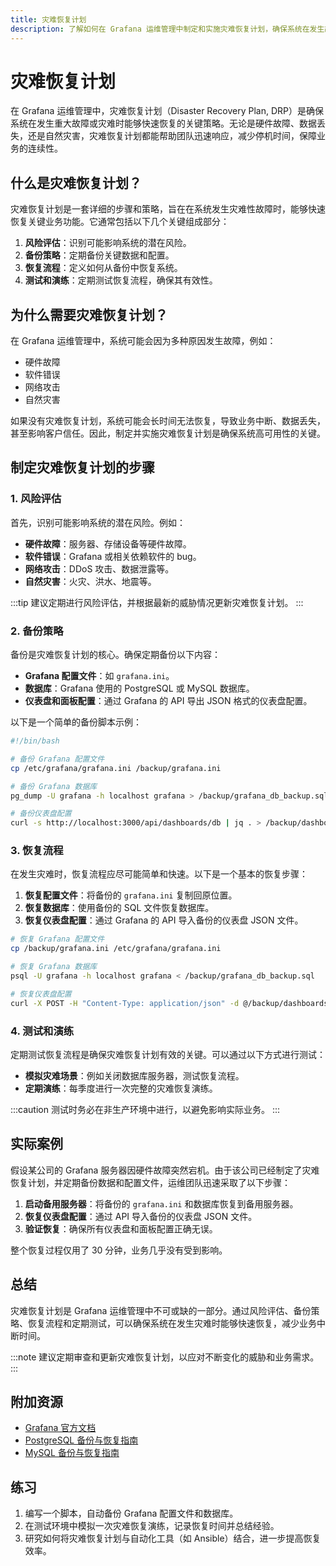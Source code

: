 ```yaml
---
title: 灾难恢复计划
description: 了解如何在 Grafana 运维管理中制定和实施灾难恢复计划，确保系统在发生故障时能够快速恢复。
---
```


# 灾难恢复计划

在 Grafana 运维管理中，灾难恢复计划（Disaster Recovery Plan, DRP）是确保系统在发生重大故障或灾难时能够快速恢复的关键策略。无论是硬件故障、数据丢失，还是自然灾害，灾难恢复计划都能帮助团队迅速响应，减少停机时间，保障业务的连续性。

## 什么是灾难恢复计划？

灾难恢复计划是一套详细的步骤和策略，旨在在系统发生灾难性故障时，能够快速恢复关键业务功能。它通常包括以下几个关键组成部分：

1. **风险评估**：识别可能影响系统的潜在风险。
2. **备份策略**：定期备份关键数据和配置。
3. **恢复流程**：定义如何从备份中恢复系统。
4. **测试和演练**：定期测试恢复流程，确保其有效性。

## 为什么需要灾难恢复计划？

在 Grafana 运维管理中，系统可能会因为多种原因发生故障，例如：

- 硬件故障
- 软件错误
- 网络攻击
- 自然灾害

如果没有灾难恢复计划，系统可能会长时间无法恢复，导致业务中断、数据丢失，甚至影响客户信任。因此，制定并实施灾难恢复计划是确保系统高可用性的关键。

## 制定灾难恢复计划的步骤

### 1. 风险评估

首先，识别可能影响系统的潜在风险。例如：

- **硬件故障**：服务器、存储设备等硬件故障。
- **软件错误**：Grafana 或相关依赖软件的 bug。
- **网络攻击**：DDoS 攻击、数据泄露等。
- **自然灾害**：火灾、洪水、地震等。

:::tip
建议定期进行风险评估，并根据最新的威胁情况更新灾难恢复计划。
:::

### 2. 备份策略

备份是灾难恢复计划的核心。确保定期备份以下内容：

- **Grafana 配置文件**：如 `grafana.ini`。
- **数据库**：Grafana 使用的 PostgreSQL 或 MySQL 数据库。
- **仪表盘和面板配置**：通过 Grafana 的 API 导出 JSON 格式的仪表盘配置。

以下是一个简单的备份脚本示例：

```bash
#!/bin/bash

# 备份 Grafana 配置文件
cp /etc/grafana/grafana.ini /backup/grafana.ini

# 备份 Grafana 数据库
pg_dump -U grafana -h localhost grafana > /backup/grafana_db_backup.sql

# 备份仪表盘配置
curl -s http://localhost:3000/api/dashboards/db | jq . > /backup/dashboards.json
```

### 3. 恢复流程

在发生灾难时，恢复流程应尽可能简单和快速。以下是一个基本的恢复步骤：

1. **恢复配置文件**：将备份的 `grafana.ini` 复制回原位置。
2. **恢复数据库**：使用备份的 SQL 文件恢复数据库。
3. **恢复仪表盘配置**：通过 Grafana 的 API 导入备份的仪表盘 JSON 文件。

```bash
# 恢复 Grafana 配置文件
cp /backup/grafana.ini /etc/grafana/grafana.ini

# 恢复 Grafana 数据库
psql -U grafana -h localhost grafana < /backup/grafana_db_backup.sql

# 恢复仪表盘配置
curl -X POST -H "Content-Type: application/json" -d @/backup/dashboards.json http://localhost:3000/api/dashboards/db
```

### 4. 测试和演练

定期测试恢复流程是确保灾难恢复计划有效的关键。可以通过以下方式进行测试：

- **模拟灾难场景**：例如关闭数据库服务器，测试恢复流程。
- **定期演练**：每季度进行一次完整的灾难恢复演练。

:::caution
测试时务必在非生产环境中进行，以避免影响实际业务。
:::

## 实际案例

假设某公司的 Grafana 服务器因硬件故障突然宕机。由于该公司已经制定了灾难恢复计划，并定期备份数据和配置文件，运维团队迅速采取了以下步骤：

1. **启动备用服务器**：将备份的 `grafana.ini` 和数据库恢复到备用服务器。
2. **恢复仪表盘配置**：通过 API 导入备份的仪表盘 JSON 文件。
3. **验证恢复**：确保所有仪表盘和面板配置正确无误。

整个恢复过程仅用了 30 分钟，业务几乎没有受到影响。

## 总结

灾难恢复计划是 Grafana 运维管理中不可或缺的一部分。通过风险评估、备份策略、恢复流程和定期测试，可以确保系统在发生灾难时能够快速恢复，减少业务中断时间。

:::note
建议定期审查和更新灾难恢复计划，以应对不断变化的威胁和业务需求。
:::

## 附加资源

- [Grafana 官方文档](https://grafana.com/docs/)
- [PostgreSQL 备份与恢复指南](https://www.postgresql.org/docs/current/backup.html)
- [MySQL 备份与恢复指南](https://dev.mysql.com/doc/refman/8.0/en/backup-and-recovery.html)

## 练习

1. 编写一个脚本，自动备份 Grafana 配置文件和数据库。
2. 在测试环境中模拟一次灾难恢复演练，记录恢复时间并总结经验。
3. 研究如何将灾难恢复计划与自动化工具（如 Ansible）结合，进一步提高恢复效率。